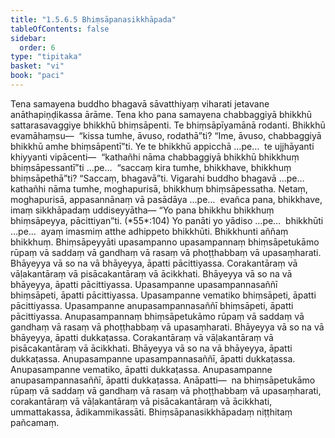 ```yaml
---
title: "1.5.6.5 Bhiṃsāpanasikkhāpada"
tableOfContents: false
sidebar:
  order: 6
type: "tipitaka"
basket: "vi"
book: "paci"
---
```



<DynamicBreadcrumb />

<Division number="345" book="paci" bookNo="2" page="151">

<Paragraph number="1057" book="paci">
Tena samayena buddho bhagavā sāvatthiyaṃ viharati jetavane anāthapiṇḍikassa ārāme. Tena kho pana samayena chabbaggiyā bhikkhū sattarasavaggiye bhikkhū bhiṃsāpenti. Te bhiṃsāpīyamānā rodanti. Bhikkhū evamāhaṃsu—  “kissa tumhe, āvuso, rodathā”ti? “Ime, āvuso, chabbaggiyā bhikkhū amhe bhiṃsāpentī”ti.
</Paragraph>

<Paragraph number="1058" book="paci">
Ye te bhikkhū appicchā …pe…  te ujjhāyanti khiyyanti vipācenti—  “kathañhi nāma chabbaggiyā bhikkhū bhikkhuṃ bhiṃsāpessantī”ti …pe…  “saccaṃ kira tumhe, bhikkhave, bhikkhuṃ bhiṃsāpethā”ti? “Saccaṃ, bhagavā”ti. Vigarahi buddho bhagavā …pe…  kathañhi nāma tumhe, moghapurisā, bhikkhuṃ bhiṃsāpessatha. Netaṃ, moghapurisā, appasannānaṃ vā pasādāya …pe…  evañca pana, bhikkhave, imaṃ sikkhāpadaṃ uddiseyyātha—
</Paragraph>

</Division>
<Division number="346" book="paci" bookNo="2" page="151">

<Paragraph number="1059" book="paci">
<Emphasis>“Yo pana bhikkhu bhikkhuṃ bhiṃsāpeyya, pācittiyan”</Emphasis>ti. (*55*:<Emphasis>104</Emphasis>)
</Paragraph>

</Division>
<Division number="347" book="paci" bookNo="2" page="151">

<Paragraph number="1060" book="paci">
<Emphasis>Yo panā</Emphasis>ti yo yādiso …pe…  <Emphasis>bhikkhū</Emphasis>ti …pe…  ayaṃ imasmiṃ atthe adhippeto bhikkhūti.
</Paragraph>

<Paragraph number="1061" book="paci">
<Emphasis>Bhikkhun</Emphasis>ti aññaṃ bhikkhuṃ.
</Paragraph>

<Paragraph number="1062" book="paci">
<Emphasis>Bhiṃsāpeyyā</Emphasis>ti upasampanno upasampannaṃ bhiṃsāpetukāmo rūpaṃ vā saddaṃ vā gandhaṃ vā rasaṃ vā phoṭṭhabbaṃ vā upasaṃharati. Bhāyeyya vā so na vā bhāyeyya, āpatti pācittiyassa. Corakantāraṃ vā vāḷakantāraṃ vā pisācakantāraṃ vā ācikkhati. Bhāyeyya vā so na vā bhāyeyya, āpatti pācittiyassa.
</Paragraph>

</Division>
<Division number="348" book="paci" bookNo="2" page="151">

<Paragraph number="1063" book="paci">
Upasampanne upasampannasaññī bhiṃsāpeti, āpatti pācittiyassa. Upasampanne vematiko bhiṃsāpeti, āpatti pācittiyassa. Upasampanne anupasampannasaññī bhiṃsāpeti, āpatti pācittiyassa.
</Paragraph>

<Paragraph number="1064" book="paci">
Anupasampannaṃ bhiṃsāpetukāmo rūpaṃ vā saddaṃ vā gandhaṃ vā rasaṃ vā phoṭṭhabbaṃ vā upasaṃharati. Bhāyeyya vā so na vā bhāyeyya, āpatti dukkaṭassa. Corakantāraṃ vā vāḷakantāraṃ vā pisācakantāraṃ vā ācikkhati. Bhāyeyya vā so na vā bhāyeyya, āpatti dukkaṭassa. Anupasampanne upasampannasaññī, āpatti dukkaṭassa. Anupasampanne vematiko, āpatti dukkaṭassa. Anupasampanne anupasampannasaññī, āpatti dukkaṭassa.
</Paragraph>

</Division>
<Division number="349" book="paci" bookNo="2" page="152">

<Paragraph number="1065" book="paci">
Anāpatti—  na bhiṃsāpetukāmo rūpaṃ vā saddaṃ vā gandhaṃ vā rasaṃ vā phoṭṭhabbaṃ vā upasaṃharati, corakantāraṃ vā vāḷakantāraṃ vā pisācakantāraṃ vā ācikkhati, ummattakassa, ādikammikassāti.

</Paragraph>
</Division>

<Paragraph number="1066" type="center" book="paci">
Bhiṃsāpanasikkhāpadaṃ niṭṭhitaṃ pañcamaṃ.
</Paragraph>
